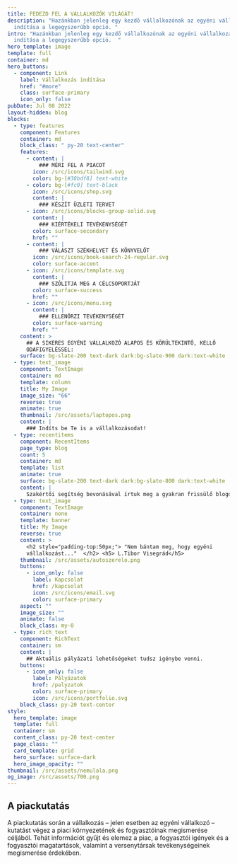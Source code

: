 ```yaml
---
title: FEDEZD FEL A VÁLLALKOZÓK VILÁGÁT!
description: "Hazánkban jelenleg egy kezdő vállalkozónak az egyéni vállalkozás
  indítása a legegyszerűbb opció. "
intro: "Hazánkban jelenleg egy kezdő vállalkozónak az egyéni vállalkozás
  indítása a legegyszerűbb opció.  "
hero_template: image
template: full
container: md
hero_buttons:
  - component: Link
    label: Vállalkozás indítása
    href: "#more"
    class: surface-primary
    icon_only: false
pubDate: Jul 08 2022
layout-hidden: blog
blocks:
  - type: features
    component: Features
    container: md
    block_class: " py-20 text-center"
    features:
      - content: |
          ### MÉRI FEL A PIACOT
        icon: /src/icons/tailwind.svg
        color: bg-[#38bdf8] text-white
      - color: bg-[#fc0] text-black
        icon: /src/icons/shop.svg
        content: |
          ### KÉSZÍT ÜZLETI TERVET
      - icon: /src/icons/blocks-group-solid.svg
        content: |
          ### KIÉRTÉKELI TEVÉKENYSÉGÉT
        color: surface-secondary
        href: ""
      - content: |
          ### VÁLASZT SZÉKHELYET ÉS KÖNYVELŐT
        icon: /src/icons/book-search-24-regular.svg
        color: surface-accent
      - icon: /src/icons/template.svg
        content: |
          ### SZÓLITJA MEG A CÉLCSOPORTJÁT
        color: surface-success
        href: ""
      - icon: /src/icons/menu.svg
        content: |
          ### ELLENŐRZI TEVÉKENYSÉGÉT
        color: surface-warning
        href: ""
    content: >
      ## A SIKERES EGYÉNI VÁLLALKOZÓ ALAPOS ÉS KÖRÜLTEKINTŐ, KELLŐ
      ODAFIGYELÉSSEL:
    surface: bg-slate-200 text-dark dark:bg-slate-900 dark:text-white
  - type: text_image
    component: TextImage
    container: md
    template: column
    title: My Image
    image_size: "66"
    reverse: true
    animate: true
    thumbnail: /src/assets/laptopos.png
    content: |
      ### Indíts be Te is a vállalkozásodat!
  - type: recentitems
    component: RecentItems
    page_type: blog
    count: 5
    container: md
    template: list
    animate: true
    surface: bg-slate-200 text-dark dark:bg-slate-800 dark:text-white
    content: |
      Szakértői segítség bevonásával írtuk meg a gyakran frissülő blogot.
  - type: text_image
    component: TextImage
    container: none
    template: banner
    title: My Image
    reverse: true
    content: >
      <h2 style="padding-top:50px;"> "Nem bántam meg, hogy egyéni
      vállalkozást..."  </h2> <h5> L.Tibor Visegrád</h5>
    thumbnail: /src/assets/autoszerelo.png
    buttons:
      - icon_only: false
        label: Kapcsolat
        href: /kapcsolat
        icon: /src/icons/email.svg
        color: surface-primary
    aspect: ""
    image_size: ""
    animate: false
    block_class: my-0
  - type: rich_text
    component: RichText
    container: sm
    content: |
      ## Aktuális pályázati lehetőségeket tudsz igénybe venni.
    buttons:
      - icon_only: false
        label: Pályázatok
        href: /palyzatok
        color: surface-primary
        icon: /src/icons/portfolio.svg
    block_class: py-20 text-center
style:
  hero_template: image
  template: full
  container: sm
  content_class: py-20 text-center
  page_class: ""
  card_template: grid
  hero_surface: surface-dark
  hero_image_opacity: ""
thumbnail: /src/assets/nemulala.png
og_image: /src/assets/700.png
---
```


## A piackutatás

A piackutatás során a vállalkozás – jelen esetben az egyéni vállalkozó – kutatást végez a piaci környezetének és fogyasztóinak megismerése céljából. Tehát információt gyűjt és elemez a piac, a fogyasztói igények és a fogyasztói magatartások, valamint a versenytársak tevékenységeinek megismerése érdekében.

